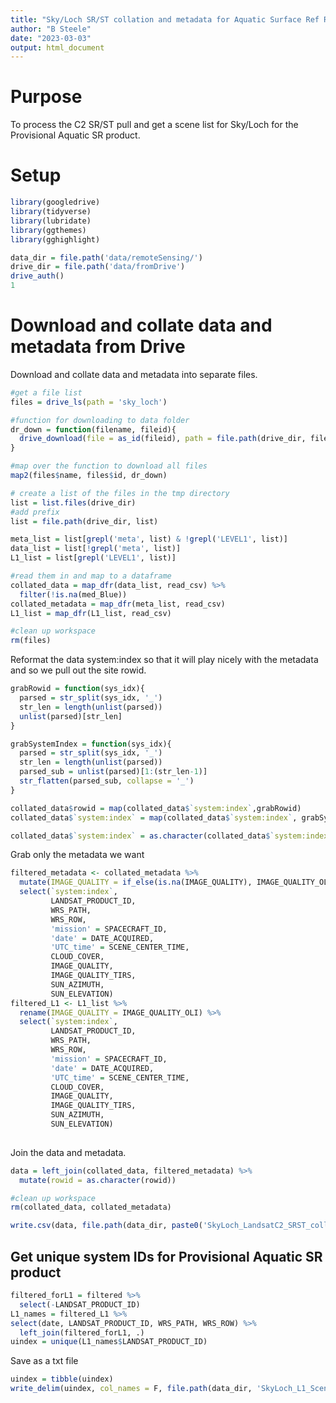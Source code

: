 ```yaml
---
title: "Sky/Loch SR/ST collation and metadata for Aquatic Surface Ref Request"
author: "B Steele"
date: "2023-03-03"
output: html_document
---
```


# Purpose

To process the C2 SR/ST pull and get a scene list for Sky/Loch for the Provisional Aquatic SR product.

# Setup

```r
library(googledrive)
library(tidyverse)
library(lubridate)
library(ggthemes)
library(gghighlight)

data_dir = file.path('data/remoteSensing/')
drive_dir = file.path('data/fromDrive')
drive_auth()
1
```

# Download and collate data and metadata from Drive

Download and collate data and metadata into separate files.

```r
#get a file list
files = drive_ls(path = 'sky_loch')

#function for downloading to data folder
dr_down = function(filename, fileid){
  drive_download(file = as_id(fileid), path = file.path(drive_dir, filename), overwrite = T)
}

#map over the function to download all files
map2(files$name, files$id, dr_down)

# create a list of the files in the tmp directory
list = list.files(drive_dir)
#add prefix
list = file.path(drive_dir, list)

meta_list = list[grepl('meta', list) & !grepl('LEVEL1', list)]
data_list = list[!grepl('meta', list)]
L1_list = list[grepl('LEVEL1', list)]

#read them in and map to a dataframe
collated_data = map_dfr(data_list, read_csv) %>% 
  filter(!is.na(med_Blue))
collated_metadata = map_dfr(meta_list, read_csv)
L1_list = map_dfr(L1_list, read_csv)

#clean up workspace
rm(files)
```

Reformat the data system:index so that it will play nicely with the metadata and so we pull out the site rowid.

```r
grabRowid = function(sys_idx){
  parsed = str_split(sys_idx, '_')
  str_len = length(unlist(parsed))
  unlist(parsed)[str_len]
}

grabSystemIndex = function(sys_idx){
  parsed = str_split(sys_idx, '_')
  str_len = length(unlist(parsed))
  parsed_sub = unlist(parsed)[1:(str_len-1)]
  str_flatten(parsed_sub, collapse = '_')
}

collated_data$rowid = map(collated_data$`system:index`,grabRowid)
collated_data$`system:index` = map(collated_data$`system:index`, grabSystemIndex)

collated_data$`system:index` = as.character(collated_data$`system:index`)

```

Grab only the metadata we want

```r
filtered_metadata <- collated_metadata %>% 
  mutate(IMAGE_QUALITY = if_else(is.na(IMAGE_QUALITY), IMAGE_QUALITY_OLI, IMAGE_QUALITY)) %>% 
  select(`system:index`, 
         LANDSAT_PRODUCT_ID,
         WRS_PATH, 
         WRS_ROW, 
         'mission' = SPACECRAFT_ID, 
         'date' = DATE_ACQUIRED, 
         'UTC_time' = SCENE_CENTER_TIME, 
         CLOUD_COVER,
         IMAGE_QUALITY, 
         IMAGE_QUALITY_TIRS, 
         SUN_AZIMUTH, 
         SUN_ELEVATION) 
filtered_L1 <- L1_list %>% 
  rename(IMAGE_QUALITY = IMAGE_QUALITY_OLI) %>% 
  select(`system:index`, 
         LANDSAT_PRODUCT_ID,
         WRS_PATH, 
         WRS_ROW, 
         'mission' = SPACECRAFT_ID, 
         'date' = DATE_ACQUIRED, 
         'UTC_time' = SCENE_CENTER_TIME, 
         CLOUD_COVER,
         IMAGE_QUALITY, 
         IMAGE_QUALITY_TIRS, 
         SUN_AZIMUTH, 
         SUN_ELEVATION) 
  
```

Join the data and metadata.

```r
data = left_join(collated_data, filtered_metadata) %>% 
  mutate(rowid = as.character(rowid))

#clean up workspace
rm(collated_data, collated_metadata)

write.csv(data, file.path(data_dir, paste0('SkyLoch_LandsatC2_SRST_collated_v', Sys.Date(), '.csv')))
```

## Get unique system IDs for Provisional Aquatic SR product

```r
filtered_forL1 = filtered %>% 
  select(-LANDSAT_PRODUCT_ID)
L1_names = filtered_L1 %>% 
select(date, LANDSAT_PRODUCT_ID, WRS_PATH, WRS_ROW) %>% 
  left_join(filtered_forL1, .)
uindex = unique(L1_names$LANDSAT_PRODUCT_ID)
```

Save as a txt file

```r
uindex = tibble(uindex)
write_delim(uindex, col_names = F, file.path(data_dir, 'SkyLoch_L1_SceneList_forProvisional.txt'))
```
